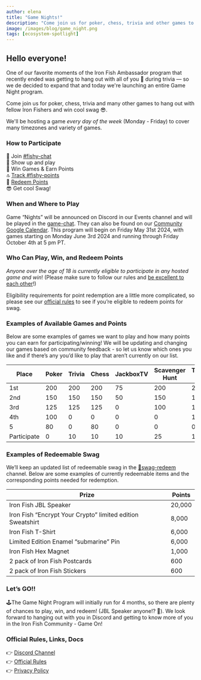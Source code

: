 ```yaml
---
author: elena
title: "Game Nights!"
description: "Come join us for poker, chess, trivia and other games to win cool swag 😎 and hang out with fellow Iron Fishers."
image: /images/blog/game_night.png
tags: [ecosystem-spotlight]
---
```


## Hello everyone!

One of our favorite moments of the Iron Fish Ambassador program that recently ended was getting to hang out with all of you 🥰 during trivia — so we de decided to expand that and today we're launching an entire Game Night program.

Come join us for poker, chess, trivia and many other games to hang out with fellow Iron Fishers and win cool swag 😎.

We'll be hosting a game *every day of the week* (Monday - Friday) to cover many timezones and variety of games. 

### How to Participate

🦈 Join [#fishy-chat](https://discord.gg/fbgwBb3mhn)  
👾 Show up and play  
🥇 Win Games & Earn Points  
🔝 [Track #fishy-points](https://discord.gg/9MYcY5DjYN)  
🦀 [Redeem Points](https://discord.gg/sRSAt7RP3z)  
😎 Get cool Swag!   

### When and Where to Play

Game “Nights” will be announced on Discord in our Events channel and will be played in the [game-chat](https://discord.gg/fbgwBb3mhn). They can also be found on our  [Community Google Calendar](https://calendar.google.com/calendar/u/1?cid=YWRtaW5AaXJvbmZpc2gubmV0d29yaw). This program will begin on Friday May 31st 2024, with games starting on Monday June 3rd 2024 and running through Friday October 4th at 5 pm PT.

### Who Can Play, Win, and Redeem Points

*Anyone over the age of 18 is currently eligible to participate in any hosted game and win*! (Please make sure to follow our rules and  [be excellent to each other](https://discord.gg/G9TgbuMVD9)!)

Eligibility requirements for point redemption are a little more complicated, so please see our [official rules](https://www.notion.so/Game-Night-Official-Rules-99b1aea61ebc4e3fa698fbe650bb17bb?pvs=21) to see if you’re eligible to redeem points for swag.

### Examples of Available Games and Points

Below are some examples of games we want to play and how many points you can earn for participating/winning! We will be updating and changing our games based on community feedback - so let us know which ones you like and if there’s any you’d like to play that aren’t currently on our list.

| Place | Poker | Trivia | Chess | JackboxTV | Scavenger Hunt | Tekken 8 | Gartic | Rumble Royale |
| --- | --- | --- | --- | --- | --- | --- | --- | --- |
| 1st  | 200 | 200 | 200 | 75 | 200 | 200 | 200 | 150 |
| 2nd | 150 | 150 | 150 | 50 | 150 | 150 | 100 | 100 |
| 3rd | 125 | 125 | 125 | 0 | 100 | 125 | 50 | 75 |
| 4th | 100 | 0 | 0 | 0 | 0 | 100 |  | 50 |
| 5 | 80 | 0 | 80 | 0 | 0 | 0 |  | 25 |
| Participate | 0 | 10 | 10 | 10 | 25 | 10 | 0 | 0 |

### Examples of Redeemable Swag

We’ll keep an updated list of redeemable swag in the [🦀swag-redeem](https://discord.gg/sRSAt7RP3z) channel.  Below are some examples of currently redeemable items and the corresponding points needed for redemption.

| Prize | Points |
| --- | --- |
| Iron Fish JBL Speaker | 20,000 |
| Iron Fish “Encrypt Your Crypto” limited edition Sweatshirt | 8,000 |
| Iron Fish T-Shirt | 6,000 |
| Limited Edition Enamel “submarine” Pin | 6,000 |
| Iron Fish Hex Magnet | 1,000 |
| 2 pack of Iron Fish Postcards | 600 |
| 2 pack of Iron Fish Stickers | 600 |

### Let’s GO!!

🕹️The Game Night Program will initially run for 4 months, so there are plenty of chances to play, win, and redeem! (JBL Speaker anyone!? 🤔). We look forward to hanging out with you in Discord and getting to know more of you in the Iron Fish Community - Game On!  

### Official Rules, Links, Docs

👉 [Discord Channel](https://discord.gg/fbgwBb3mhn)  
👉 [Official Rules](https://www.notion.so/Game-Night-Official-Rules-99b1aea61ebc4e3fa698fbe650bb17bb?pvs=21)   
👉 [Privacy Policy](https://www.notion.so/Privacy-Policy-Iron-Fish-LLC-4c49c33d1e3544d19abe6c3a2f25be40?pvs=21)
